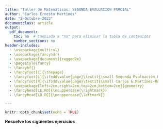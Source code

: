 ```yaml
---
title: "Taller de Matemáticas: SEGUNDA EVALUACION PARCIAL"
author: "Carlos Ernesto Martinez"
date: "2-Octubre-2023"
documentclass: article
output:
  pdf_document:
    toc: no  # Cambiado a "no" para eliminar la tabla de contenidos
    number_sections: no
header-includes:
  - \usepackage{multicol}
  - \usepackage{fancyhdr}
  - \usepackage[document]{ragged2e}
  - \pagestyle{fancy}
  - \fancyhf{}
  - \fancyfoot[C]{\thepage}
  - \fancyfoot[L]{\ifodd\value{page}\textit{\small Segunda Evaluación Parcial}\else\textit{\small Carlos E Martínez-Rodríguez}\fi}
  - \fancyfoot[R]{\ifodd\value{page}\textit{\small Carlos E Martínez-Rodríguez}\else\textit{\small Segunda Evaluación Parcial}\fi}
  - \usepackage[left=2cm,right=2cm,top=2cm,bottom=2cm]{geometry}
  - \fancyhead[LE,RO]{\nouppercase{\rightmark}}
  - \fancyhead[LO,RE]{\nouppercase{\leftmark}}

---
```




```r
knitr::opts_chunk$set(echo = TRUE)

```



\begin{multicols}{2}

Nombre:


Matrícula:


Licenciatura: 

Hora de inicio:

Hora de término:
\end{multicols}


**Resuelve los siguientes ejercicios**
\footnote{No te preocupes por tus dificultades en matemáticas. Te puedo asegurar que las mías son aún mayores. - \textbf{Albert Einstein}}

\begin{enumerate}

\item Realiza las siguientes sumas de fracciones

\begin{enumerate}
\begin{multicols}{3}
\item $\frac{5}{25} + \frac{8}{40}${\tiny{\textbf{ 1 pto.}}}
\item $\frac{7}{40} + \frac{5}{8} + \frac{4}{12}$ {\tiny{\textbf{ 1.5 ptos.}}}
\end{multicols}
\end {enumerate}


\item Realiza las siguientes restas de fracciones
\begin{enumerate}
\begin{multicols}{3}
\item $\frac{9}{15} - \frac{3}{5} - \frac{4}{20}${\tiny{\textbf{ 1.5 ptos.}}}
\item $\frac{7}{10} - \frac{2}{15} - \frac{3}{4} - \frac{6}{5}${\tiny{\textbf{ 2 ptos.}}}

\end{multicols}

\end {enumerate}

\item Realiza las siguientes multiplicaciones de fracciones

\begin{enumerate}
\begin{multicols}{3}
\item $\frac{7}{5} \times \frac{3}{7} \times \frac{4}{9}${\tiny{\textbf{ 1.5 ptos.}}}
\item $\frac{2}{3} \times \frac{30}{5} \times \frac{4}{5} \times \frac{7}{9}$ {\tiny{\textbf{ 2 ptos.}}}

\end{multicols}

\end {enumerate}


\item Realiza las siguientes divisiones de fracciones

\begin{enumerate}
\begin{multicols}{3}
\item $\frac{2}{3} \div \frac{4}{15}${\tiny{\textbf{ 1 pto.}}}
\item $(\frac{2}{3} \div \frac{4}{6}) \div (\frac{8}{5} \div \frac{6}{9})${\tiny{\textbf{2 ptos.}}}

\end{multicols}

\end {enumerate}


\end{enumerate}
\medskip

\medskip

\begin{center}
\textbf{La suma total de puntos a considerar es de 10.}
\end{center}